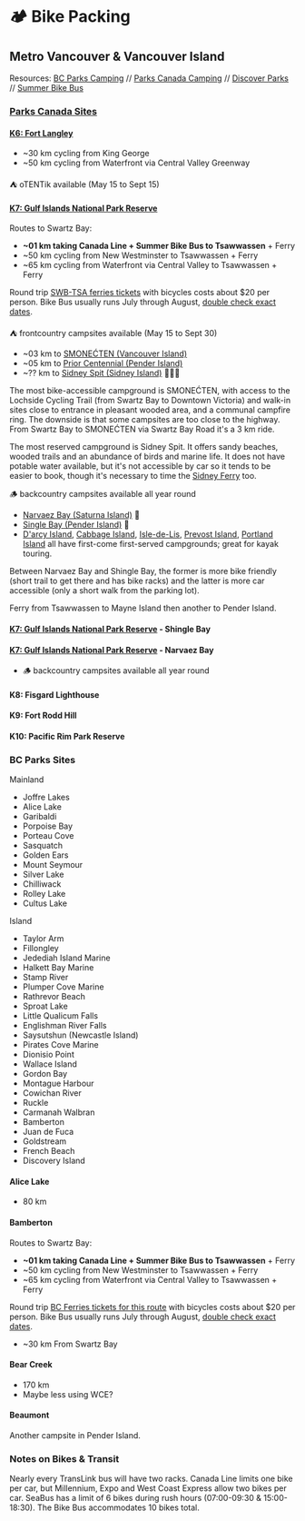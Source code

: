 
# 🏕️ Bike Packing

## Metro Vancouver & Vancouver Island

Resources: [BC Parks Camping][bc-parks] // [Parks Canada Camping][pc-parks] //
[Discover Parks][discover] // [Summer Bike Bus][bike-bus]

[discover]: https://www.discoverparks.ca/
[bc-parks]: https://camping.bcparks.ca
[pc-parks]: https://reservation.pc.gc.ca
[bike-bus]: https://www.translink.ca/rider-guide/bike-and-ride-on-transit/bikes-on-transit#summer-bike-bus-program

### [Parks Canada Sites][parks-canada]
[parks-canada]: https://web.archive.org/web/20240526195011/https://www.canadream.com/Website/media/Files/Parks-Canada-Discovery-Pass-Brochure-Map.pdf

#### [K6: Fort Langley][langley-nhs]
[langley-nhs]: https://parks.canada.ca/lhn-nhs/bc/langley

- ~30 km cycling from King George
- ~50 km cycling from Waterfront via Central Valley Greenway

⛺ oTENTik available (May 15 to Sept 15) <ParkReserveLink
park={Park.FortLangleyNHS} />

#### [K7: Gulf Islands National Park Reserve][gulf-np]
[gulf-np]:https://parks.canada.ca/pn-np/bc/gulf

Routes to Swartz Bay:

- **~01 km taking Canada Line + Summer Bike Bus to Tsawwassen** + Ferry
- ~50 km cycling from New Westminster to Tsawwassen + Ferry
- ~65 km cycling from Waterfront via Central Valley to Tsawwassen + Ferry

Round trip [SWB-TSA ferries tickets][swb-tsa] with bicycles costs about $20 per
person. Bike Bus usually runs July through August, [double check exact
dates][bike-bus].

[swb-tsa]: https://www.bcferries.com/routes-fares/schedules/daily/SWB-TSA

⛺ frontcountry campsites available (May 15 to Sept 30) <ParkReserveLink
park={Park.GulfIslandsNPR} />

- ~03 km to [SMONEĆTEN (Vancouver Island)][smonecten] <ParkReserveLink
  park={Park.SMONEĆTEN} />
- ~05 km to [Prior Centennial (Pender Island)][prior-centennial]
  <ParkReserveLink park={Park.PriorCentennial} />
- ~?? km to [Sidney Spit (Sidney Island)][sidney-spit] 🚱🚫🚗 <ParkReserveLink
  park={Park.SidneySpit} />

[smonecten]: https://parks.canada.ca/pn-np/bc/gulf/activ/camping/campinglavantpays-frontcountrycamping#McDonald
[prior-centennial]: https://parks.canada.ca/pn-np/bc/gulf/activ/camping/campinglavantpays-frontcountrycamping#PriorCentennial
[sidney-spit]: https://parks.canada.ca/pn-np/bc/gulf/activ/camping/campinglavantpays-frontcountrycamping#SidneySpit

The most bike-accessible campground is SMONEĆTEN, with access to the Lochside
Cycling Trail (from Swartz Bay to Downtown Victoria) and walk-in sites close to
entrance in pleasant wooded area, and a communal campfire ring. The downside is
that some campsites are too close to the highway. From Swartz Bay to SMONEĆTEN
via Swartz Bay Road it's a 3 km ride.

The most reserved campground is Sidney Spit. It offers sandy beaches, wooded
trails and an abundance of birds and marine life. It does not have potable water
available, but it's not accessible by car so it tends to be easier to book,
though it's necessary to time the [Sidney Ferry][sidney-spit-ferry] too.

[sidney-spit-ferry]: https://www.sidneyspitferry.com/schedule

🪵 backcountry campsites available all year round <ParkReserveLink
park={Park.GulfIslandsNPR} />

- [Narvaez Bay (Saturna Island)][saturna-island] 🚱
- [Single Bay (Pender Island)][pender-island] 🚱
- [D'arcy Island][darcy-island], [Cabbage Island][cabbage-island],
  [Isle-de-Lis][isle-de-lis], [Prevost Island][prevost-island], [Portland
  Island][portland-island] all have first-come first-served campgrounds; great
  for kayak touring.

[saturna-island]: https://parks.canada.ca/pn-np/bc/gulf/activ/camping/campinglarrierepays-backcountrycamping#Saturna
[pender-island]: https://parks.canada.ca/pn-np/bc/gulf/activ/camping/campinglarrierepays-backcountrycamping#Pender
[darcy-island]: https://parks.canada.ca/pn-np/bc/gulf/activ/camping/campinglarrierepays-backcountrycamping#Darcy
[cabbage-island]: https://parks.canada.ca/pn-np/bc/gulf/activ/camping/campinglarrierepays-backcountrycamping#Cabbage
[isle-de-lis]: https://parks.canada.ca/pn-np/bc/gulf/activ/camping/campinglarrierepays-backcountrycamping#Isledelis
[portland-island]: https://parks.canada.ca/pn-np/bc/gulf/activ/camping/campinglarrierepays-backcountrycamping#PrincessMargaret
[prevost-island]: https://parks.canada.ca/pn-np/bc/gulf/activ/camping/campinglarrierepays-backcountrycamping#Prevost

Between Narvaez Bay and Shingle Bay, the former is more bike friendly (short
trail to get there and has bike racks) and the latter is more car accessible
(only a short walk from the parking lot).

Ferry from Tsawwassen to Mayne Island then another to Pender Island.

#### [K7: Gulf Islands National Park Reserve][gulf-np] - Shingle Bay

#### [K7: Gulf Islands National Park Reserve][gulf-np] - Narvaez Bay
- 🪵 backcountry campsites available all year round

#### K8: Fisgard Lighthouse

#### K9: Fort Rodd Hill 

#### K10: Pacific Rim Park Reserve

### BC Parks Sites

Mainland
- Joffre Lakes
- Alice Lake
- Garibaldi
- Porpoise Bay
- Porteau Cove
- Sasquatch
- Golden Ears
- Mount Seymour
- Silver Lake
- Chilliwack
- Rolley Lake
- Cultus Lake

Island
- Taylor Arm
- Fillongley
- Jedediah Island Marine
- Halkett Bay Marine
- Stamp River
- Plumper Cove Marine
- Rathrevor Beach
- Sproat Lake
- Little Qualicum Falls
- Englishman River Falls
- Saysutshun (Newcastle Island)
- Pirates Cove Marine
- Dionisio Point
- Wallace Island
- Gordon Bay
- Montague Harbour
- Cowichan River
- Ruckle
- Carmanah Walbran
- Bamberton
- Juan de Fuca
- Goldstream
- French Beach
- Discovery Island

#### Alice Lake

- 80 km

#### Bamberton

Routes to Swartz Bay:

- **~01 km taking Canada Line + Summer Bike Bus to Tsawwassen** + Ferry
- ~50 km cycling from New Westminster to Tsawwassen + Ferry
- ~65 km cycling from Waterfront via Central Valley to Tsawwassen + Ferry

Round trip [BC Ferries tickets for this route][swb-tsa] with bicycles costs
about $20 per person. Bike Bus usually runs July through August, [double check
exact dates][bike-bus].

[swb-tsa]: https://www.bcferries.com/routes-fares/schedules/daily/SWB-TSA

- ~30 km From Swartz Bay

#### Bear Creek

- 170 km
- Maybe less using WCE?

#### Beaumont

Another campsite in Pender Island.

### Notes on Bikes & Transit

Nearly every TransLink bus will have two racks. Canada Line limits one bike per
car, but Millennium, Expo and West Coast Express allow two bikes per car. SeaBus
has a limit of 6 bikes during rush hours (07:00-09:30 & 15:00-18:30). The Bike
Bus accommodates 10 bikes total.

